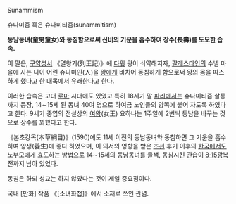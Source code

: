 Sunammism

슈나미즘 혹은 슈나미티즘(sunammitism)

'''동남동녀(童男童女)와 동침함으로써 신비의 기운을 흡수하여 장수(長壽)를 도모한 습속.'''

이 말은, [[구약성서]] 《열왕기(列王記)》에 [[다윗]] 왕이 쇠약해지자, [[팔레스타인]]의 수넴 마을에 사는 나이 어린 슈나미인(人)을 [[왕]]에게 바치어 동침하게 함으로써 왕의 몸을 따스하게 했다고 한 대목에서 유래한다고 한다. 

이러한 습속은 고대 [[로마]] 시대에도 있었고 특히 18세기 말 [[파리]]에서는 슈나미티즘 살롱까지 등장, 14∼15세 된 동녀 40여 명으로 하여금 노인들의 양쪽에 붙어 자도록 하였다고 한다. 9세기 중엽의 전설상의 [[여왕]](女王) 요하나는 1주일에 2번씩 동남을 바꾸는 것으로 장수를 꾀했다고 한다. 

《본초강목(本草綱目)》(1590)에도 11세 이전의 동남동녀와 동침하면 그 기운을 흡수하여 양생(養生)에 좋다 하였으며, 이 의서의 영향을 받은 [[조선]] 후기 이후의 [[한국]]에서도 노부모에게 효도하는 방법으로 14∼15세의 동남동녀를 물색, 동침시킨 관습이 [[8·15광복]] 전까지 남아 있었다.

동침은 하되 성교는 하지 않았다는 것이 제일 중요점이다.

국내 [만화] 작품 《[소녀화첩]》에서 소재로 쓰인 관념.
